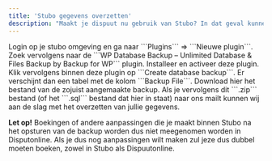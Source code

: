 ```yaml
---
title: 'Stubo gegevens overzetten'
description: "Maakt je dispuut nu gebruik van Stubo? In dat geval kunnen we jullie gegevens kostenloos voor jullie overzetten. Volg daarvoor het onderstaande stappenplan."
---
```


<Steps>
  <Step title="Plugin installeren">
    Login op je stubo omgeving en ga naar ```Plugins``` => ```Nieuwe plugin```. Zoek vervolgens naar de ```WP Database Backup – Unlimited Database & Files Backup by Backup for WP``` plugin. Installeer en activeer deze plugin.
  </Step>
  <Step title="Backup maken en downloaden">
     Klik vervolgens binnen deze plugin op ```Create database backup```. Er verschijnt dan een tabel met de kolom ```Backup File```. Download hier het bestand van de zojuist aangemaakte backup.
  </Step>
  <Step title="Klaar!">
     Als je vervolgens dit ```.zip``` bestand (of het ```.sql``` bestand dat hier in staat) naar ons mailt kunnen wij aan de slag met het overzetten van jullie gegevens.
  </Step>
</Steps>

<Warning>**Let op!** Boekingen of andere aanpassingen die je maakt binnen Stubo na het opsturen van de backup worden dus niet meegenomen worden in Disputonline. Als je dus nog aanpassingen wilt maken zul jeze dus dubbel moeten boeken, zowel in Stubo als Dispuutonline.</Warning>